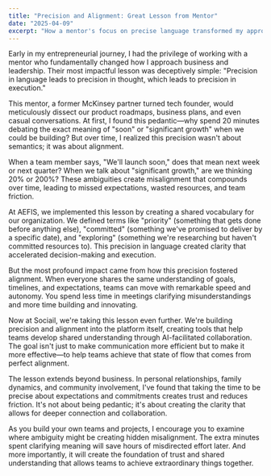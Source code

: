 ```yaml
---
title: "Precision and Alignment: Great Lesson from Mentor"
date: "2025-04-09"
excerpt: "How a mentor's focus on precise language transformed my approach to leadership and team alignment."
---
```


Early in my entrepreneurial journey, I had the privilege of working with a mentor who fundamentally changed how I approach business and leadership. Their most impactful lesson was deceptively simple: "Precision in language leads to precision in thought, which leads to precision in execution."

This mentor, a former McKinsey partner turned tech founder, would meticulously dissect our product roadmaps, business plans, and even casual conversations. At first, I found this pedantic—why spend 20 minutes debating the exact meaning of "soon" or "significant growth" when we could be building? But over time, I realized this precision wasn't about semantics; it was about alignment.

When a team member says, "We'll launch soon," does that mean next week or next quarter? When we talk about "significant growth," are we thinking 20% or 200%? These ambiguities create misalignment that compounds over time, leading to missed expectations, wasted resources, and team friction.

At AEFIS, we implemented this lesson by creating a shared vocabulary for our organization. We defined terms like "priority" (something that gets done before anything else), "committed" (something we've promised to deliver by a specific date), and "exploring" (something we're researching but haven't committed resources to). This precision in language created clarity that accelerated decision-making and execution.

But the most profound impact came from how this precision fostered alignment. When everyone shares the same understanding of goals, timelines, and expectations, teams can move with remarkable speed and autonomy. You spend less time in meetings clarifying misunderstandings and more time building and innovating.

Now at Sociail, we're taking this lesson even further. We're building precision and alignment into the platform itself, creating tools that help teams develop shared understanding through AI-facilitated collaboration. The goal isn't just to make communication more efficient but to make it more effective—to help teams achieve that state of flow that comes from perfect alignment.

The lesson extends beyond business. In personal relationships, family dynamics, and community involvement, I've found that taking the time to be precise about expectations and commitments creates trust and reduces friction. It's not about being pedantic; it's about creating the clarity that allows for deeper connection and collaboration.

As you build your own teams and projects, I encourage you to examine where ambiguity might be creating hidden misalignment. The extra minutes spent clarifying meaning will save hours of misdirected effort later. And more importantly, it will create the foundation of trust and shared understanding that allows teams to achieve extraordinary things together.
